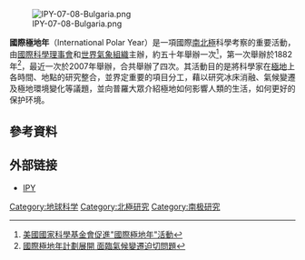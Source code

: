 [[File:IPY-07-08-Bulgaria.png|thumb]]

'''國際極地年'''（International Polar Year）是一項國際[[南極|南]][[北極|北極]]科學考察的重要活動，由[[國際科學理事會|國際科學理事會]]和[[世界氣象組織|世界氣象組織]]主辦，約五十年舉辦一次<ref>[http://usinfo.org/zhtw/DOCS/technology_Polar_Year.htm 美國國家科學基金會促進"國際極地年"活動]</ref>，第一次舉辦於1882年<ref>[http://tw.news.yahoo.com/article/url/d/a/070301/19/b15b.html 國際極地年計劃展開  面臨氣候變遷迫切問題]{{dead link|date=2017年12月 |bot=InternetArchiveBot |fix-attempted=yes }}</ref>，最近一次於2007年舉辦，合共舉辦了四次。其活動目的是將科學家在[[極地|極地]]上各時間、地點的研究整合，並界定重要的項目分工，藉以研究冰床消融、氣候變遷及極地環境變化等議題，並向普羅大眾介紹極地如何影響人類的生活，如何更好的保护环境。

==參考資料==
<references/>

==外部链接==
*[https://ipy.arcticportal.org/ IPY] {{Wayback|url=https://ipy.arcticportal.org/ |date=20220503121802 }}

{{科學成就相關節日}}
{{極地探險}}
{{節日小作品}}

[[Category:地球科学|Category:地球科学]]
[[Category:北極研究|Category:北極研究]]
[[Category:南极研究|Category:南极研究]]